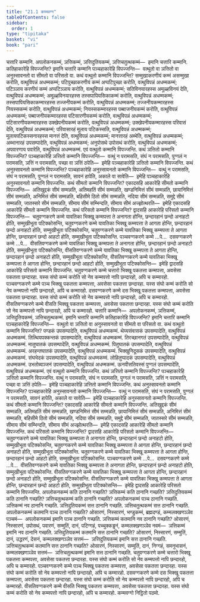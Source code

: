 ```yaml
---
title: "21.1 कम्मवग्ग"
tableOfContents: false
sidebar:
  order: 1
type: "tipitaka"
basket: "vi"
book: "pari"
---
```



<DynamicBreadcrumb />

<Division number="482" book="pari">

<Paragraph number="2393" book="pari">
चत्तारि कम्मानि. अपलोकनकम्मं, ञत्तिकम्मं, ञत्तिदुतियकम्मं, ञत्तिचतुत्थकम्मं—  इमानि चत्तारि कम्मानि. कतिहाकारेहि विपज्जन्ति? इमानि चत्तारि कम्मानि पञ्चहाकारेहि विपज्जन्ति—  वत्थुतो वा ञत्तितो वा अनुस्सावनतो वा सीमतो वा परिसतो वा.
</Paragraph>

</Division>
<Division number="483" book="pari">

<Paragraph number="2394" book="pari">
कथं <Emphasis>वत्थुतो कम्मानि विपज्जन्ति</Emphasis>? सम्मुखाकरणीयं कम्मं असम्मुखा करोति, वत्थुविपन्नं अधम्मकम्मं; पटिपुच्छाकरणीयं कम्मं अप्पटिपुच्छा करोति, वत्थुविपन्नं अधम्मकम्मं; पटिञ्ञाय करणीयं कम्मं अप्पटिञ्ञाय करोति, वत्थुविपन्नं अधम्मकम्मं; सतिविनयारहस्स अमूळ्हविनयं देति, वत्थुविपन्नं अधम्मकम्मं; अमूळ्हविनयारहस्स तस्सपापियसिकाकम्मं करोति, वत्थुविपन्नं अधम्मकम्मं; तस्सपापियसिकाकम्मारहस्स तज्जनीयकम्मं करोति, वत्थुविपन्नं अधम्मकम्मं; तज्जनीयकम्मारहस्स नियस्सकम्मं करोति, वत्थुविपन्नं अधम्मकम्मं; नियस्सकम्मारहस्स पब्बाजनीयकम्मं करोति, वत्थुविपन्नं अधम्मकम्मं; पब्बाजनीयकम्मारहस्स पटिसारणीयकम्मं करोति, वत्थुविपन्नं अधम्मकम्मं; पटिसारणीयकम्मारहस्स उक्खेपनीयकम्मं करोति, वत्थुविपन्नं अधम्मकम्मं; उक्खेपनीयकम्मारहस्स परिवासं देति, वत्थुविपन्नं अधम्मकम्मं; परिवासारहं मूलाय पटिकस्सति, वत्थुविपन्नं अधम्मकम्मं; मूलायपटिकस्सनारहस्स मानत्तं देति, वत्थुविपन्नं अधम्मकम्मं; मानत्तारहं अब्भेति, वत्थुविपन्नं अधम्मकम्मं; अब्भानारहं उपसम्पादेति, वत्थुविपन्नं अधम्मकम्मं; अनुपोसथे उपोसथं करोति, वत्थुविपन्नं अधम्मकम्मं; अपवारणाय पवारेति, वत्थुविपन्नं अधम्मकम्मं. एवं वत्थुतो कम्मानि विपज्जन्ति.
</Paragraph>

</Division>
<Division number="484" book="pari">

<Paragraph number="2395" book="pari">
कथं <Emphasis>ञत्तितो कम्मानि विपज्जन्ति</Emphasis>? पञ्चहाकारेहि ञत्तितो कम्मानि विपज्जन्ति—  वत्थुं न परामसति, संघं न परामसति, पुग्गलं न परामसति, ञत्तिं न परामसति, पच्छा वा ञत्तिं ठपेति—  इमेहि पञ्चहाकारेहि ञत्तितो कम्मानि विपज्जन्ति.
</Paragraph>

</Division>
<Division number="485" book="pari">

<Paragraph number="2396" book="pari">
कथं <Emphasis>अनुस्सावनतो कम्मानि विपज्जन्ति</Emphasis>? पञ्चहाकारेहि अनुस्सावनतो कम्मानि विपज्जन्ति—  वत्थुं न परामसति, संघं न परामसति, पुग्गलं न परामसति, सावनं हापेति, अकाले वा सावेति—  इमेहि पञ्चहाकारेहि अनुस्सावनतो कम्मानि विपज्जन्ति.
</Paragraph>

</Division>
<Division number="486" book="pari">

<Paragraph number="2397" book="pari">
कथं <Emphasis>सीमतो कम्मानि विपज्जन्ति</Emphasis>? एकादसहि आकारेहि सीमतो कम्मानि विपज्जन्ति—  अतिखुद्दकं सीमं सम्मन्नति, अतिमहतिं सीमं सम्मन्नति, खण्डनिमित्तं सीमं सम्मन्नति, छायानिमित्तं सीमं सम्मन्नति, अनिमित्तं सीमं सम्मन्नति, बहिसीमे ठितो सीमं सम्मन्नति, नदिया सीमं सम्मन्नति, समुद्दे सीमं सम्मन्नति, जातस्सरे सीमं सम्मन्नति, सीमाय सीमं सम्भिन्दति, सीमाय सीमं अज्झोत्थरति—  इमेहि एकादसहि आकारेहि सीमतो कम्मानि विपज्जन्ति.
</Paragraph>

</Division>
<Division number="487" book="pari">

<Paragraph number="2398" book="pari">
कथं <Emphasis>परिसतो कम्मानि विपज्जन्ति</Emphasis>? द्वादसहि आकारेहि परिसतो कम्मानि विपज्जन्ति—  चतुवग्गकरणे कम्मे यावतिका भिक्खू कम्मपत्ता ते अनागता होन्ति, छन्दारहानं छन्दो अनाहटो होति, सम्मुखीभूता पटिक्कोसन्ति, चतुवग्गकरणे कम्मे यावतिका भिक्खू कम्मपत्ता ते आगता होन्ति, छन्दारहानं छन्दो अनाहटो होति, सम्मुखीभूता पटिक्कोसन्ति, चतुवग्गकरणे कम्मे यावतिका भिक्खू कम्मपत्ता ते आगता होन्ति, छन्दारहानं छन्दो आहटो होति, सम्मुखीभूता पटिक्कोसन्ति. पञ्चवग्गकरणे कम्मे …पे…  दसवग्गकरणे कम्मे …पे…  वीसतिवग्गकरणे कम्मे यावतिका भिक्खू कम्मपत्ता ते अनागता होन्ति, छन्दारहानं छन्दो अनाहटो होति, सम्मुखीभूता पटिक्कोसन्ति, वीसतिवग्गकरणे कम्मे यावतिका भिक्खू कम्मपत्ता ते आगता होन्ति, छन्दारहानं छन्दो अनाहटो होति, सम्मुखीभूता पटिक्कोसन्ति, वीसतिवग्गकरणे कम्मे यावतिका भिक्खू कम्मपत्ता ते आगता होन्ति, छन्दारहानं छन्दो आहटो होति, सम्मुखीभूता पटिक्कोसन्ति—  इमेहि द्वादसहि आकारेहि परिसतो कम्मानि विपज्जन्ति.
</Paragraph>

</Division>
<Division number="488" book="pari">

<Paragraph number="2399" book="pari">
चतुवग्गकरणे कम्मे चत्तारो भिक्खू पकतत्ता कम्मपत्ता, अवसेसा पकतत्ता छन्दारहा. यस्स संघो कम्मं करोति सो नेव कम्मपत्तो नापि छन्दारहो, अपि च कम्मारहो. पञ्चवग्गकरणे कम्मे पञ्च भिक्खू पकतत्ता कम्मपत्ता, अवसेसा पकतत्ता छन्दारहा. यस्स संघो कम्मं करोति सो नेव कम्मपत्तो नापि छन्दारहो, अपि च कम्मारहो. दसवग्गकरणे कम्मे दस भिक्खू पकतत्ता कम्मपत्ता, अवसेसा पकतत्ता छन्दारहा. यस्स संघो कम्मं करोति सो नेव कम्मपत्तो नापि छन्दारहो, अपि च कम्मारहो. वीसतिवग्गकरणे कम्मे वीसति भिक्खू पकतत्ता कम्मपत्ता, अवसेसा पकतत्ता छन्दारहा. यस्स संघो कम्मं करोति सो नेव कम्मपत्तो नापि छन्दारहो, अपि च कम्मारहो.
</Paragraph>

</Division>
<Division number="489" book="pari">

<Paragraph number="2400" book="pari">
चत्तारि कम्मानि—  अपलोकनकम्मं, ञत्तिकम्मं, ञत्तिदुतियकम्मं, ञत्तिचतुत्थकम्मं. इमानि चत्तारि कम्मानि कतिहाकारेहि विपज्जन्ति? इमानि चत्तारि कम्मानि पञ्चहाकारेहि विपज्जन्ति—  वत्थुतो वा ञत्तितो वा अनुस्सावनतो वा सीमतो वा परिसतो वा.
</Paragraph>

</Division>
<Division number="490" book="pari">

<Paragraph number="2401" book="pari">
कथं <Emphasis>वत्थुतो कम्मानि विपज्जन्ति</Emphasis>? पण्डकं उपसम्पादेति, वत्थुविपन्नं अधम्मकम्मं. थेय्यसंवासकं उपसम्पादेति, वत्थुविपन्नं अधम्मकम्मं. तित्थियपक्कन्तकं उपसम्पादेति, वत्थुविपन्नं अधम्मकम्मं. तिरच्छानगतं उपसम्पादेति, वत्थुविपन्नं अधम्मकम्मं. मातुघातकं उपसम्पादेति, वत्थुविपन्नं अधम्मकम्मं. पितुघातकं उपसम्पादेति, वत्थुविपन्नं अधम्मकम्मं. अरहन्तघातकं उपसम्पादेति, वत्थुविपन्नं अधम्मकम्मं. भिक्खुनिदूसकं उपसम्पादेति, वत्थुविपन्नं अधम्मकम्मं. संघभेदकं उपसम्पादेति, वत्थुविपन्नं अधम्मकम्मं. लोहितुप्पादकं उपसम्पादेति, वत्थुविपन्नं अधम्मकम्मं. उभतोब्यञ्जनं उपसम्पादेति, वत्थुविपन्नं अधम्मकम्मं. ऊनवीसतिवस्सं पुग्गलं उपसम्पादेति, वत्थुविपन्नं अधम्मकम्मं. एवं वत्थुतो कम्मानि विपज्जन्ति.
</Paragraph>

</Division>
<Division number="491" book="pari">

<Paragraph number="2402" book="pari">
कथं <Emphasis>ञत्तितो कम्मानि विपज्जन्ति</Emphasis>? पञ्चहाकारेहि ञत्तितो कम्मानि विपज्जन्ति. वत्थुं न परामसति, संघं न परामसति, पुग्गलं न परामसति, ञत्तिं न परामसति, पच्छा वा ञत्तिं ठपेति—  इमेहि पञ्चहाकारेहि ञत्तितो कम्मानि विपज्जन्ति.
</Paragraph>

</Division>
<Division number="492" book="pari">

<Paragraph number="2403" book="pari">
कथं <Emphasis>अनुस्सावनतो कम्मानि विपज्जन्ति</Emphasis>? पञ्चहाकारेहि अनुस्सावनतो कम्मानि विपज्जन्ति—  वत्थुं न परामसति, संघं न परामसति, पुग्गलं न परामसति, सावनं हापेति, अकाले वा सावेति—  इमेहि पञ्चहाकारेहि अनुस्सावनतो कम्मानि विपज्जन्ति.
</Paragraph>

</Division>
<Division number="493" book="pari">

<Paragraph number="2404" book="pari">
कथं <Emphasis>सीमतो कम्मानि विपज्जन्ति</Emphasis>? एकादसहि आकारेहि सीमतो कम्मानि विपज्जन्ति. अतिखुद्दकं सीमं सम्मन्नति, अतिमहतिं सीमं सम्मन्नति, खण्डनिमित्तं सीमं सम्मन्नति, छायानिमित्तं सीमं सम्मन्नति, अनिमित्तं सीमं सम्मन्नति, बहिसीमे ठितो सीमं सम्मन्नति, नदिया सीमं सम्मन्नति, समुद्दे सीमं सम्मन्नति, जातस्सरे सीमं सम्मन्नति, सीमाय सीमं सम्भिन्दति, सीमाय सीमं अज्झोत्थरति—  इमेहि एकादसहि आकारेहि सीमतो कम्मानि विपज्जन्ति.
</Paragraph>

</Division>
<Division number="494" book="pari">

<Paragraph number="2405" book="pari">
कथं <Emphasis>परिसतो कम्मानि विपज्जन्ति</Emphasis>? द्वादसहि आकारेहि परिसतो कम्मानि विपज्जन्ति—  चतुवग्गकरणे कम्मे यावतिका भिक्खू कम्मपत्ता ते अनागता होन्ति, छन्दारहानं छन्दो अनाहटो होति, सम्मुखीभूता पटिक्कोसन्ति, चतुवग्गकरणे कम्मे यावतिका भिक्खू कम्मपत्ता ते आगता होन्ति, छन्दारहानं छन्दो अनाहटो होति, सम्मुखीभूता पटिक्कोसन्ति. चतुवग्गकरणे कम्मे यावतिका भिक्खू कम्मपत्ता ते आगता होन्ति, छन्दारहानं छन्दो आहटो होति, सम्मुखीभूता पटिक्कोसन्ति. पञ्चवग्गकरणे कम्मे …पे…  दसवग्गकरणे कम्मे …पे…  वीसतिवग्गकरणे कम्मे यावतिका भिक्खू कम्मपत्ता ते अनागता होन्ति, छन्दारहानं छन्दो अनाहटो होति, सम्मुखीभूता पटिक्कोसन्ति. वीसतिवग्गकरणे कम्मे यावतिका भिक्खू कम्मपत्ता ते आगता होन्ति, छन्दारहानं छन्दो अनाहटो होति, सम्मुखीभूता पटिक्कोसन्ति. वीसतिवग्गकरणे कम्मे यावतिका भिक्खू कम्मपत्ता ते आगता होन्ति, छन्दारहानं छन्दो आहटो होति, सम्मुखीभूता पटिक्कोसन्ति—  इमेहि द्वादसहि आकारेहि परिसतो कम्मानि विपज्जन्ति.
</Paragraph>

</Division>
<Division number="495" book="pari">

<Paragraph number="2406" book="pari">
अपलोकनकम्मं कति ठानानि गच्छति? ञत्तिकम्मं कति ठानानि गच्छति? ञत्तिदुतियकम्मं कति ठानानि गच्छति? ञत्तिचतुत्थकम्मं कति ठानानि गच्छति? अपलोकनकम्मं पञ्च ठानानि गच्छति. ञत्तिकम्मं नव ठानानि गच्छति. ञत्तिदुतियकम्मं सत्त ठानानि गच्छति. ञत्तिचतुत्थकम्मं सत्त ठानानि गच्छति.
</Paragraph>

</Division>
<Division number="496" book="pari">

<Paragraph number="2407" book="pari">
अपलोकनकम्मं कतमानि पञ्च ठानानि गच्छति? ओसारणं, निस्सारणं, भण्डुकम्मं, ब्रह्मदण्डं, कम्मलक्खणञ्ञेव पञ्चमं—  अपलोकनकम्मं इमानि पञ्च ठानानि गच्छति. ञत्तिकम्मं कतमानि नव ठानानि गच्छति? ओसारणं, निस्सारणं, उपोसथं, पवारणं, सम्मुतिं, दानं, पटिग्गहं, पच्चुक्कड्ढनं, कम्मलक्खणञ्ञेव नवमं—  ञत्तिकम्मं इमानि नव ठानानि गच्छति. ञत्तिदुतियकम्मं कतमानि सत्त ठानानि गच्छति? ओसारणं, निस्सारणं, सम्मुतिं, दानं, उद्धरणं, देसनं, कम्मलक्खणञ्ञेव सत्तमं—  ञत्तिदुतियकम्मं इमानि सत्त ठानानि गच्छति. ञत्तिचतुत्थकम्मं कतमानि सत्त ठानानि गच्छति? ओसारणं, निस्सारणं, सम्मुतिं, दानं, निग्गहं, समनुभासनं, कम्मलक्खणञ्ञेव सत्तमं—  ञत्तिचतुत्थकम्मं इमानि सत्त ठानानि गच्छति.
</Paragraph>

</Division>
<Division number="497" book="pari">

<Paragraph number="2408" book="pari">
चतुवग्गकरणे कम्मे चत्तारो भिक्खू पकतत्ता कम्मपत्ता, अवसेसा पकतत्ता छन्दारहा. यस्स संघो कम्मं करोति सो नेव कम्मपत्तो नापि छन्दारहो, अपि च कम्मारहो. पञ्चवग्गकरणे कम्मे पञ्च भिक्खू पकतत्ता कम्मपत्ता, अवसेसा पकतत्ता छन्दारहा. यस्स संघो कम्मं करोति सो नेव कम्मपत्तो नापि छन्दारहो, अपि च कम्मारहो. दसवग्गकरणे कम्मे दस भिक्खू पकतत्ता कम्मपत्ता, अवसेसा पकतत्ता छन्दारहा. यस्स संघो कम्मं करोति सो नेव कम्मपत्तो नापि छन्दारहो, अपि च कम्मारहो. वीसतिवग्गकरणे कम्मे वीसति भिक्खू पकतत्ता कम्मपत्ता, अवसेसा पकतत्ता छन्दारहा. यस्स संघो कम्मं करोति सो नेव कम्मपत्तो नापि छन्दारहो, अपि च कम्मारहो.

</Paragraph>
</Division>

<Paragraph number="2409" type="center" book="pari">
कम्मवग्गो निट्ठितो पठमो.
</Paragraph>